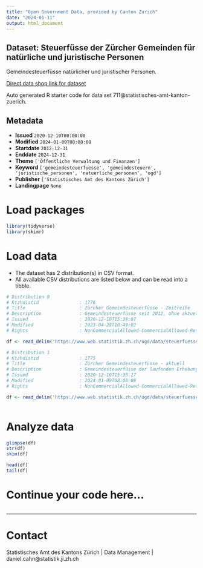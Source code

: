 ```yaml
---
title: "Open Government Data, provided by Canton Zurich"
date: "2024-01-11"
output: html_document
---
```


## Dataset: Steuerfüsse der Zürcher Gemeinden für natürliche und juristische Personen

Gemeindesteuerfüsse natürlicher und juristischer Personen.

[Direct data shop link for dataset](https://www.zh.ch/de/politik-staat/statistik-daten/datenkatalog.html#/datasets/711@statistisches-amt-kanton-zuerich)

Auto generated R starter code for data set 711@statistisches-amt-kanton-zuerich.

## Metadata

- **Issued** `2020-12-10T00:00:00`
- **Modified** `2024-01-09T08:08:08`
- **Startdate** `2012-12-31`
- **Enddate** `2024-12-31`
- **Theme** `['Öffentliche Verwaltung und Finanzen']`
- **Keyword** `['gemeindesteuerfuesse', 'gemeindesteuern', 'juristische_personen', 'natuerliche_personen', 'ogd']`
- **Publisher** `['Statistisches Amt des Kantons Zürich']`
- **Landingpage** `None`


# Load packages

```r

library(tidyverse)
library(skimr)

```

# Load data

-   The dataset has 2 distribution(s) in CSV format.
-   All available CSV distributions are listed below and can be read into a tibble.

```r

# Distribution 0
# Ktzhdistid               : 1776
# Title                    : Zürcher Gemeindesteuerfüsse - Zeitreihe
# Description              : Gemeindesteuerfüsse seit 2012, ohne aktuelle Erhebung
# Issued                   : 2020-12-10T15:38:07
# Modified                 : 2023-04-28T10:49:02
# Rights                   : NonCommercialAllowed-CommercialAllowed-ReferenceRequired

df <- read_delim('https://www.web.statistik.zh.ch/ogd/data/steuerfuesse/kanton_zuerich_stf_timeseries.csv')

# Distribution 1
# Ktzhdistid               : 1775
# Title                    : Zürcher Gemeindesteuerfüsse - aktuell
# Description              : Gemeindesteuerfüsse der laufenden Erhebung. Die Daten werden während der Erhebungsphase (Dezember bis ca. März) laufend aktualisiert.
# Issued                   : 2020-12-10T15:35:17
# Modified                 : 2024-01-09T08:08:08
# Rights                   : NonCommercialAllowed-CommercialAllowed-ReferenceRequired

df <- read_delim('https://www.web.statistik.zh.ch/ogd/data/steuerfuesse/kanton_zuerich_stf_aktuell.csv')



```

# Analyze data

```r

glimpse(df)
str(df)
skim(df)

head(df)
tail(df)

```

# Continue your code here...

```r

```

------------------------------------------------------------------------

# Contact

Statistisches Amt des Kantons Zürich | Data Management | daniel.cahn@statistik.ji.zh.ch
